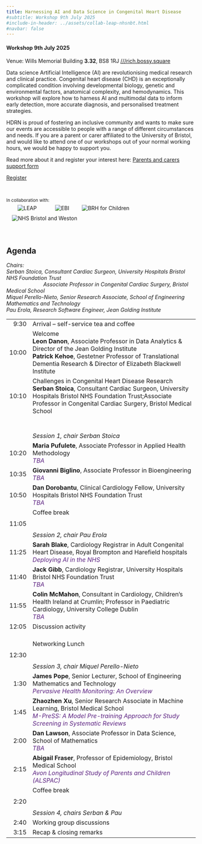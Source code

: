 ```yaml
---
title: Harnessing AI and Data Science in Congenital Heart Disease
#subtitle: Workshop 9th July 2025
#include-in-header: ../assets/collab-leap-nhsnbt.html
#navbar: false
---
```


#### Workshop 9th July 2025
Venue: Wills Memorial Building **3.32**, BS8 1RJ [///rich.bossy.square](https://what3words.com/rich.bossy.square)

Data science Artificial Intelligence (AI) are revolutionising medical research and clinical practice. Congenital heart disease (CHD) is an exceptionally complicated condition involving developmental biology, genetic and environmental factors, anatomical complexity, and hemodynamics. This workshop will explore how to harness AI and multimodal data to inform early detection, more accurate diagnosis, and personalised treatment strategies.

::: {#carers .callout-warning icon=false title='Support for parents and carers' collapse="true"}
HDRN is proud of fostering an inclusive community and wants to make sure our events are accessible to people with a range of different circumstances and needs. If you are a parent or carer affiliated to the University of Bristol, and would like to attend one of our workshops out of your normal working hours, we would be happy to support you.

Read more about it and register your interest here: [Parents and carers support form](https://forms.office.com/e/uh84hkhDLA)
:::

[Register](https://forms.office.com/e/9h0Nr80bgc){.btn .btn-primary}

<br>

<small>In collaboration with:</small><br>
<img src="../assets/leap.png" alt="LEAP"
    style="max-height:80px;vertical-align:middle;margin:5px 15px 5px 30px">
<img src="../assets/ebi.png" alt="EBI"
    style="max-height:80px;vertical-align:middle;margin:5px 15px 5px 30px">
<img src="../assets/brhc.png" alt="BRH for Children"
    style="max-height:80px;vertical-align:middle;margin:5px 15px 5px 15px">
<img src="../assets/nhsnbt.png" alt="NHS Bristol and Weston"
    style="max-height:80px;vertical-align:middle;margin:5px 15px 5px 15px">


<!--[Watch all talks on YouTube](https://www.youtube.com/playlist?list=){.btn .btn-primary}-->

<br>

## Agenda

*Chairs:
<br>Serban Stoica, Consultant Cardiac Surgeon, University Hospitals Bristol NHS Foundation Trust <br>
&nbsp;&nbsp;&nbsp;&nbsp;&nbsp;&nbsp;&nbsp;&nbsp;&nbsp;&nbsp;&nbsp;&nbsp;&nbsp;&nbsp;&nbsp;&nbsp;&nbsp;&nbsp;&nbsp;&nbsp;&nbsp;&nbsp;&nbsp;&nbsp;&nbsp;Associate Professor in Congenital Cardiac Surgery, Bristol Medical School
<br>Miquel Perello-Nieto, Senior Research Associate, School of Engineering Mathematics and Technology
<br>Pau Erola, Research Software Engineer, Jean Golding Institute*

<style>
    table {
        tr td:first-child { text-align: right; }
    }
</style>
<table class="table">
    <tr>
        <td>9:30</td>
        <td>Arrival -- self-service tea and coffee</td>
    </tr>
    <tr>
        <td>10:00</td>
        <td>Welcome
            <br>
            **Leon Danon**, Associate Professor in Data Analytics & Director of the Jean Golding Institute
            <br>
            **Patrick Kehoe**, Gestetner Professor of Translational Dementia Research & Director of Elizabeth Blackwell Institute
        </td>
    </tr>
    <tr>
        <td>10:10</td>
        <td>Challenges in Congenital Heart Disease Research
            <br>**Serban Stoica**, Consultant Cardiac Surgeon, University Hospitals Bristol NHS Foundation Trust;Associate Professor in Congenital Cardiac Surgery, Bristol Medical School
        </td>
    </tr>

    <tr>
        <td></td>
        <td>
            <br><br>*Session 1, chair Serban Stoica*
        </td>
    </tr>

    <tr>
        <td>10:20</td>
        <td>
            **Maria Pufulete**, Associate Professor in Applied Health Methodology
            <br><text style="color:#5d2482;">*TBA*</text>
        </td>
    </tr>
    <tr>
        <td>10:35</td>
        <td>
            **Giovanni Biglino**, Associate Professor in Bioengineering
            <br><text style="color:#5d2482;">*TBA*</text>
        </td>
    </tr>
    <tr>
        <td>10:50</td>
        <td>
            **Dan Dorobantu**, Clinical Cardiology Fellow, University Hospitals Bristol NHS Foundation Trust
            <br><text style="color:#5d2482;">*TBA*</text>
        </td>
    </tr>
    <tr>
        <td>11:05</td>
        <td>Coffee break <br><br><br>*Session 2, chair Pau Erola*</td>
    </tr>
    <tr>
        <td>11:25</td>
        <td>
            **Sarah Blake**, Cardiology Registrar in Adult Congenital Heart Disease, Royal Brompton and Harefield hospitals
            <br><text style="color:#5d2482;">*Deploying AI in the NHS*</text>
        </td>
    </tr>
    <tr>
        <td>11:40</td>
        <td>
            **Jack Gibb**, Cardiology Registrar, University Hospitals Bristol NHS Foundation Trust
            <br><text style="color:#5d2482;">*TBA*</text>
        </td>
    </tr>
    <tr>
        <td>11:55</td>
        <td>
            **Colin McMahon**, Consultant in Cardiology, Children's Health Ireland at Crumlin;
            Professor in Paediatric Cardiology, University College Dublin
            <br><text style="color:#5d2482;">*TBA*</text>
        </td>
    </tr>
    <tr>
        <td>12:05</td>
        <td>
            Discussion activity 
        </td>
    </tr>
    <tr>
        <td><br>12:30</td>
        <td><br>Networking Lunch<br><br><br>*Session 3, chair Miquel Perello-Nieto*</td>
    </tr>
    <tr>
        <td>1:30</td>
        <td>
            **James Pope**, Senior Lecturer, School of Engineering Mathematics and Technology
            <br><text style="color:#5d2482;">*Pervasive Health Monitoring: An Overview*</text>
        </td>
    </tr>
    <tr>
        <td>1:45</td>
        <td>
            **Zhaozhen Xu**, Senior Research Associate in Machine Learning, Bristol Medical School
            <br><text style="color:#5d2482;">*M-PreSS: A Model Pre-training Approach for Study Screening in
Systematic Reviews*</text>
        </td>
    </tr>
    <tr>
        <td>2:00</td>
        <td>
            **Dan Lawson**, Associate Professor in Data Science, School of Mathematics
            <br><text style="color:#5d2482;">*TBA*</text>
        </td>
    </tr>
    <tr>
        <td>2:15</td>
        <td>
            **Abigail Fraser**, Professor of Epidemiology, Bristol Medical School
            <br><text style="color:#5d2482;">*Avon Longitudinal Study of Parents and Children (ALSPAC)*</text>
        </td>
    </tr>
    <tr>
        <td>2:20</td>
        <td>Coffee break <br><br><br>*Session 4, chairs Serban & Pau*</td>
    </tr>
    <tr>
        <td>2:40</td>
        <td>
            Working group discussions
        </td>
    </tr>
    <tr>
        <td>3:15</td>
        <td>
            Recap & closing remarks
        </td>
    </tr>

</table>
